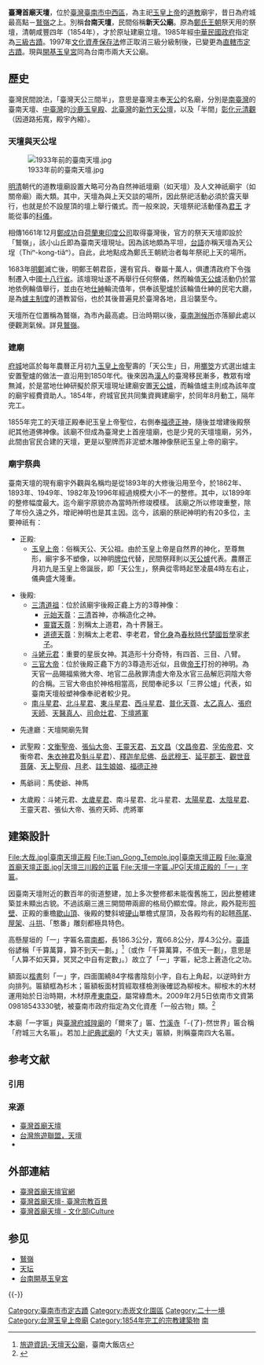 {{tw monument
|name=臺灣首廟天壇
|formername=
|image=2022年臺南天壇.jpg
|imagename=天壇現貌
{{Infobox mapframe|tyep=shape|zoom、=15|frame-width=280}}
|othername=台南天壇
|formalname=
|level=直轄市定古蹟
|class=寺廟
|time={{QING}}[[咸豐_(年號)|咸豐]]四年（1854年）
|location=[[臺南市|臺南市]][[中西區_(臺灣)|中西區]]忠義路二段84巷16號
|open=
|cost=
|website=[http://www.tian.org.tw 台灣首廟天壇天公廟官網]
|coordinates={{coord|22.993874|N|120.203953|E|type:landmark|display=it}}
|reg_url =https://nchdb.boch.gov.tw/assets/advanceSearch/monument/19851127000047
}}
'''臺灣首廟天壇'''，位於[[臺灣|臺灣]][[臺南市|臺南市]][[中西區_(臺灣)|中西區]]，為主祀[[玉皇上帝|玉皇上帝]]的[[道教|道教]]廟宇，昔日為府城最高點－[[鷲嶺|鷲嶺]]之上。別稱'''台南天壇'''，民間俗稱'''新天公廟'''。原為[[鄭氏王朝|鄭氏王朝]]祭天用的祭壇，清朝咸豐四年（1854年），才於原址建廟立壇。1985年經[[中華民國政府|中華民國政府]]指定為[[三級古蹟|三級古蹟]]。1997年[[文化資產保存法|文化資產保存法]]修正取消三級分級制後，已變更為[[臺灣古蹟列表|直轄市定古蹟]]。現與[[開基玉皇宮|開基玉皇宮]]同為台南市兩大天公廟。

==歷史==
臺灣民間說法，「臺灣天公三間半」，意思是臺灣主奉[[天公|天公]]的名廟，分別是[[南臺灣|南臺灣]]的臺南天壇、[[中臺灣|中臺灣]]的[[沙鹿玉皇殿|沙鹿玉皇殿]]、[[北臺灣|北臺灣]]的[[新竹天公壇|新竹天公壇]]，以及「半間」[[彰化元清觀|彰化元清觀]]（因道路拓寬，殿宇內縮）。
===天壇與天公埕===
[[File:1933年前的臺南天壇.jpg|thumb]]

[[明|明]][[清|清]]朝代的道教壇廟設置大略可分為自然神祇壇廟（如天壇）及人文神祇廟宇（如關帝廟）兩大類。其中，天壇為與上天交談的場所，因此祭祀活動必須於露天舉行，也就是於不設屋頂的壇上舉行儀式。而一般來說，天壇祭祀活動僅為[[君王|君王]]  才能從事的[[科儀|科儀]]。

相傳1661年12月[[鄭成功|鄭成功]]自[[荷蘭東印度公司|荷蘭東印度公司]]取得臺灣後，官方的祭天天壇即設於「鷲嶺」，該小山丘即為臺南天壇現址。因為該地頗為平坦，[[台語|台語]]亦稱天壇為天公埕（Thiⁿ-kong-tiâⁿ）。自此，此地點成為鄭氏王朝統治者每年祭祀上天的場所。

1683年[[明鄭|明鄭]]滅亡後，明鄭王朝君臣，還有官兵、眷屬十萬人，俱遭清政府下令強制遷入中國[[十八行省|十八行省]]。該壇現址遂不再舉行任何祭儀，然而輪值[[天公爐|天公爐]]活動仍於當地依例輪值舉行，並由在地[[仕紳|仕紳]]輪流值年，供奉該聖爐於該輪值仕紳的民宅大廳，是為[[爐主制度|爐主制度]]的道教習俗，也於其後普遍見於臺灣各地，且沿襲至今。

天壇所在位置稱為鷲嶺，為市內最高處。日治時期以後，[[原臺南測候所|臺南測候所]]亦落腳此處以便觀測氣候。詳見[[鷲嶺|鷲嶺]]。

===建廟===
[[府城|府城]]地區於每年農曆正月初九[[玉皇上帝|玉皇上帝]]聖壽的「天公生」日，用[[擲筊|擲筊]]方式選出爐主安置聖爐的做法一直沿用到1850年代。後來因為[[漢人|漢人]]的臺灣移民漸多，教眾有增無減，於是當地仕紳研擬於原天壇現址建廟安置[[天公爐|天公爐]]，而輪值爐主則成為該年度的廟宇經費資助人。1854年，府城官民共同集資興建廟宇，於同年8月動工，隔年完工。

1855年完工的天壇正殿奉祀玉皇上帝聖位，右側奉[[福德正神|福德正神]]，隨後並增建後殿祭祀其他道佛神像。該廟不但成為臺灣史上首座壇廟，也是少見的天壇壇廟，另外，此間由官民合建的天壇，更是以聖牌而非泥塑木雕神像祭祀玉皇上帝的廟宇。

===廟宇祭典===
臺南天壇的現有廟宇外觀與名稱均是從1893年的大修後沿用至今，於1862年、1893年、1949年、1982年及1996年經過規模大小不一的整修。其中，以1899年的整修幅度最大。迄今廟宇原貌亦為當時所修竣模樣。
該廟之所以修竣重整，除了年份久遠之外，增祀神明也是其主因。迄今，該廟的祭祀神明約有20多位，主要神祇有：

*正殿:
**[[玉皇上帝|玉皇上帝]]：俗稱天公、天公祖。由於玉皇上帝是自然界的神化，至尊無形，廟宇多不塑像，以神明[[牌位|牌位]]代替，民間祭拜則以[[天公爐|天公爐]]代表。農曆正月初九是玉皇上帝誕辰，即「天公生」，祭典從零時起至凌晨4時左右止，儀典盛大隆重。

*後殿:
**[[三清道祖|三清道祖]]：位於該廟宇後殿正龕上方的3尊神像：
***[[元始天尊|元始天尊]]：[[三清|三清]]首神，亦稱造化之神。 
***[[靈寶天尊|靈寶天尊]]：別稱太上道君，為十界醫王。
***[[道德天尊|道德天尊]]：別稱太上老君、李老君，曾[[化身|化身]]為[[春秋時代|春秋時代]][[楚國|楚國]][[哲學|哲學]]家[[老子|老子]]。
**[[斗姥元君|斗姥元君]]：重要的星辰女神。其造形十分奇特，有四首、三目、八臂。
**[[三官大帝|三官大帝]]：位於後殿正龕下方的3尊造形近似，且做[[帝王|帝王]]打扮的神明。為天官一品賜福紫微大帝、地官二品赦罪清虛大帝及水官三品解厄洞陰大帝的合稱。三官大帝由於神格相當高，民間奉祀多以「三界公爐」代表，如臺南天壇般塑神像奉祀者較少見。 
**[[南斗星君|南斗星君]]、[[北斗星君|北斗星君]]、[[東斗星君|東斗星君]]、[[西斗星君|西斗星君]]、[[普化天尊|普化天尊]]、[[太乙救苦天尊|太乙真人]]、[[張府天師|張府天師]]、[[孫思邈|天醫真人]]、[[司命灶君|司命灶君]]、[[下壇將軍|下壇將軍]]

*先達廳：天壇開廟先賢

*武聖殿：[[文衡聖帝|文衡聖帝]]、[[送子張仙|張仙大帝]]、[[王靈天君|王靈天君]]、[[五文昌|五文昌]]（[[文昌帝君|文昌帝君]]、[[孚佑帝君|孚佑帝君]]、文衡帝君、[[朱衣神君|朱衣神君]]及[[魁斗星君|魁斗星君]]）、[[釋迦牟尼佛|釋迦牟尼佛]]、[[岳武穆王|岳武穆王]]、[[延平郡王|延平郡王]]、[[觀世音菩薩|觀世音菩薩]]、[[天上聖母|天上聖母]]、[[月老|月老]]、[[註生娘娘|註生娘娘]]、[[福德正神|福德正神]]

*馬爺祠：馬使爺、神馬

*太歲殿：斗姥元君、[[太歲星君|太歲星君]]、南斗星君、北斗星君、[[太陽星君|太陽星君]]、[[太陰星君|太陰星君]]、王靈天君、張仙大帝、張府天師、虎將軍

==建築設計==
<gallery mode="packed" heights="180">
File:大哉.jpg|臺南天壇正殿
File:Tian_Gong_Temple.jpg|臺南天壇正殿
File:臺灣首廟天壇正面.jpg|天壇三川殿的正匾
File:天壇一字匾.JPG|天壇正殿的「一」字匾。
</gallery>
因臺南天壇附近的數百年的街道整建，加上多次整修都未能復舊施工，因此整體建築並未顯出古貌。不過該廟三進三開間帶兩廊的格局仍顯宏偉。除此，殿外龍形[[影壁|照壁]]、正殿的重檐[[歇山頂|歇山頂]]、後殿的雙斜坡[[硬山|硬山]]單檐式屋頂，及各殿均有的起翹[[燕尾|燕尾]]、[[屋架|屋架]]、[[斗拱|斗拱]]、「憨番」雕刻都極具特色。

高懸屋垣的「一」字匾名震[[南都|南都]]，長186.3公分，寬66.8公分，厚4.3公分。[[臺語|臺語]]俗諺稱「千算萬算，算不到天一劃。」<ref>[https://www.hotel-tainan.com.tw/spot/ins.php?index_m_id=12&index_id=26 旅遊資訊-天壇天公廟]，臺南大飯店</ref>（或作「千算萬算，不值天一劃」，意思是「人算不如天算，冥冥之中自有定數」。）故立了「一」字匾，紀念上蒼造化之功。

額面以[[楷書|楷書]]刻「一」字，四面圍繞84字楷書陰刻小字，自右上角起，以逆時針方向排列。匾額框為杉木；匾額板面材質經取樣檢測後確認為柳桉木。柳桉木的木材運用始於日治時期，木材原產[[東南亞|東南亞]]，屬常綠喬木。2009年2月5日依南市文資第09818543330號，被臺南市政府指定為文化資產「一般古物」類。<ref name=匾>{{cite book |author=[[盧泰康|盧泰康]]著|title=〈天壇「一」字匾〉，收於氏著，《文化資產中的古物研究與鑑定——臺南瑰寶大揭密》 |date=2017年7月初版一刷 |publisher=五南圖書出版有限公司 |location=臺北市 |isbn= 978-957-11-9180-5}}</ref>{{rp|164-170}}

本廟「一字匾」與[[臺灣府城隍廟|臺灣府城隍廟]]的「爾來了」匾、[[竹溪寺|竹溪寺]]「-{了}-然世界」匾合稱「府城三大名匾」。若加上[[祀典武廟|祀典武廟]]的「大丈夫」匾額，則稱臺南四大名匾。

== 参考文献 ==
=== 引用 ===
{{Reflist}}

=== 来源 ===
{{refbegin}}
* [http://www.tian.org.tw/ 臺灣首廟天壇]
* [http://travel.network.com.tw/tourguide/point/showpage/102924.html 台灣旅遊聯盟，天壇]
* {{cite book |author=[[傅朝卿|傅朝卿]] |title=台南市古蹟與歷史建築總覽 |publisher=台灣建築與文化資產出版社 |location=台南市 |ISBN = 957-30880-4-5 |date=2001年11月 }}
{{refend}}

== 外部連結 ==
{{Commons category|Tiantan Tiangong Temple}}
* [http://www.tian.org.tw/ 臺灣首廟天壇官網]
* [https://www.taiwangods.com/html/landscape/1_0011.aspx?i=20 臺灣首廟天壇- 臺灣宗教百景]
* [https://cloud.culture.tw/frontsite/inquiry/emapInquiryAction.do?method=showEmapDetail&indexId=45090 臺灣首廟天壇 - 文化部iCulture]
== 参见 ==
{{Portal box|台南}}
* [[鷲嶺|鷲嶺]]
* [[天坛|天坛]]
* [[開基玉皇宮|台南開基玉皇宮]]

{{-}}
{{台南市重要古迹}}
{{台灣直轄市定古蹟}}
{{臺灣府城聯境}}
{{臺灣宗教百景}}
[[Category:臺南市市定古蹟|Category:臺南市市定古蹟]]
[[Category:赤崁文化園區|Category:赤崁文化園區]]

[[Category:二十一境|Category:二十一境]]
[[Category:台灣玉皇上帝廟|Category:台灣玉皇上帝廟]]
[[Category:1854年完工的宗教建築物|Category:1854年完工的宗教建築物]]
[[Category:保存中華民國古物的宗教場所|南]]